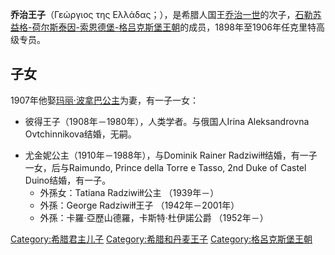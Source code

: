 {{noteTA
|1=zh-cn:乔治;zh-tw:喬治;zh-hk:佐治;
}}
{{Infobox royalty
| name            = 乔治<br/>George
| title           = 希腊和丹麦亲王<br>''HRH'' Prince George of Greece and Denmark
| image           = PrigkphpasGewrgios.jpg
| caption         = 希腊和丹麦的乔治
| consortreign    =
| spouse          = {{marriage|[[瑪麗·波拿巴公主|瑪麗·波拿巴公主]]|1907|1957}}
| issue           = [[彼得王子_(希腊)|彼得王子]]<br>[[尤金妮公主_(希腊)|尤金妮公主]]
| house   =[[格呂克斯堡王朝|石勒苏益格-荷尔斯泰因-索恩德堡-格吕克斯堡王朝]]
| othertitles     = 
| father          = [[乔治一世_(希腊)|乔治一世]]
| mother          = [[奥尔嘉·康斯坦丁诺芙娜|奥尔嘉·康斯坦丁诺芙娜]]
| date of birth   = {{birth date|1869|6|24}}
| place of birth  = {{flagicon|希臘|1832}}[[希臘王國|希臘]][[科孚岛|科孚岛]]
| date of death   = {{Death date and age|1957|11|25|1869|6|24|df=y}}
| place of death  = {{FRA}}[[法兰西岛|法兰西岛]][[圣克卢|圣克卢]]
| place of burial = [[塔托伊宮|塔托伊宮]]
|}}
'''乔治王子'''（Γεώργιος της Ελλάδας；{{bd|1869年|6月24日|1957年|11月25日}}），是希腊人国王[[乔治一世_(希腊)|乔治一世]]的次子，[[格呂克斯堡王朝|石勒苏益格-荷尔斯泰因-索恩德堡-格吕克斯堡王朝]]的成员，1898年至1906年任克里特高级专员。

==子女==
1907年他娶[[玛丽·波拿巴公主|玛丽·波拿巴公主]]为妻，有一子一女：
*彼得王子（1908年－1980年），人类学者。与俄国人Irina Aleksandrovna Ovtchinnikova结婚，无嗣。

*尤金妮公主（1910年－1988年），与Dominik Rainer Radziwiłł结婚，有一子一女，后与Raimundo, Prince della Torre e Tasso, 2nd Duke of Castel Duino结婚，有一子。  
** 外孫女：Tatiana Radziwiłł公主 （1939年－）
** 外孫：George Radziwiłł王子 （1942年－2001年）
** 外孫：卡羅·亞歷山德羅，卡斯特·杜伊諾公爵 （1952年－）

{{Authority control}}
{{DEFAULTSORT:George}}

[[Category:希腊君主儿子|Category:希腊君主儿子]]
[[Category:希腊和丹麦王子|Category:希腊和丹麦王子]]
[[Category:格呂克斯堡王朝|Category:格呂克斯堡王朝]]